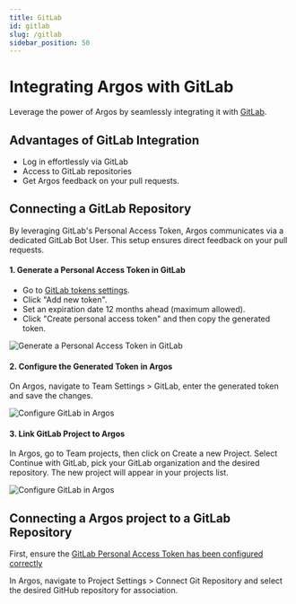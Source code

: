 ```yaml
---
title: GitLab
id: gitlab
slug: /gitlab
sidebar_position: 50
---
```



# Integrating Argos with GitLab

Leverage the power of Argos by seamlessly integrating it with [GitLab](https://gitlab.com).

## Advantages of GitLab Integration

- Log in effortlessly via GitLab
- Access to GitLab repositories
- Get Argos feedback on your pull requests.

## Connecting a GitLab Repository

By leveraging GitLab's Personal Access Token, Argos communicates via a dedicated GitLab Bot User. This setup ensures direct feedback on your pull requests.

#### 1. Generate a Personal Access Token in GitLab

- Go to [GitLab tokens settings](https://gitlab.com/-/profile/personal_access_tokens?name=argos2&scopes=api,read_user).
- Click "Add new token".
- Set an expiration date 12 months ahead (maximum allowed).
- Click "Create personal access token" and then copy the generated token.

![Generate a Personal Access Token in GitLab](@site/src/img/gitlab-create-token.png)

#### 2. Configure the Generated Token in Argos

On Argos, navigate to <Tag>Team Settings</Tag> > <Tag>GitLab</Tag>, enter the generated token and save the changes.

![Configure GitLab in Argos](@site/src/img/gitlab-configuration-argos.png)

#### 3. Link GitLab Project to Argos

In Argos, go to <Tag>Team projects</Tag>, then click on <Tag>Create a new Project</Tag>. Select <Tag>Continue with GitLab</Tag>, pick your GitLab organization and the desired repository. The new project will appear in your projects list.

![Configure GitLab in Argos](@site/src/img/argos-create-new-project.png)

## Connecting a Argos project to a GitLab Repository

First, ensure the [GitLab Personal Access Token has been configured correctly](#connecting-a-gitlab-repository)

In Argos, navigate to <Tag>Project Settings</Tag> > <Tag>Connect Git Repository</Tag> and select the desired GitHub repository for association.
